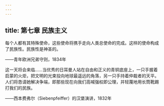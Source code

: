 ```yaml
---
---
---
```

title: 第七章 民族主义
---




每个人都有其特殊使命，这些使命将携手走向人类总使命的完成。这样的使命构成了民族性。民族性是神圣的。

——青年欧洲兄弟守则，1834年

这一天将会来临……当优秀的日耳曼人站在自由和正义的青铜底座上，一只手握着启蒙的火炬，把文明的光束投向地球最遥远的角落，另一只手持着仲裁者的天平。人们将恳请她解决争端，即那些现在向我们高喊强权即公理，并轻蔑地用长筒靴踢打我们的民族。

——西本费弗尔（Siebenpfeiffer）的汉堡演讲，1832年
